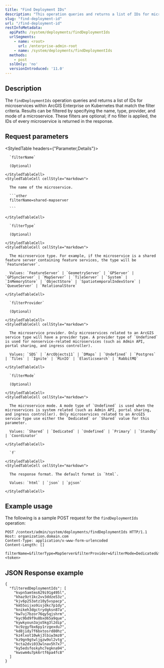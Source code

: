 ```yaml
---
title: "Find Deployment IDs"
description: "This operation queries and returns a list of IDs for microservices within ArcGIS Enterprise on Kubernetes that match the filter criteria"
slug: "find-deployment-id"
url: "/find-deployment-id"
restInfoMetadata:
  apiPath: /system/deployments/findDeploymentIds
  urlSegments:
    - name: <root>
      url: /enterprise-admin-root
    - name: /system/deployments/findDeploymentIds
  methods:
    - post
  sslOnly: 'no'
  versionIntroduced: '11.0'
---
```


## Description

The `findDeploymentIds` operation queries and returns a list of IDs for microservices within ArcGIS Enterprise on Kubernetes that match the filter criteria. Results can be filtered by specifying the name, type, provider, and mode of a microservice. These filters are optional; if no filter is applied, the IDs of every microservice is returned in the response.

## Request parameters

<StyledTable headers={"Parameter,Details"}>
  <StyledTableRow>
    <StyledTableCell cellStyle="markdown">

      `filterName`

      (Optional)

    </StyledTableCell>
    <StyledTableCell cellStyle="markdown">

      The name of the microservice.

      ```other
      filterName=shared-mapserver

      ```

    </StyledTableCell>
  </StyledTableRow>
  <StyledTableRow>
    <StyledTableCell cellStyle="markdown">

      `filterType`
      
      (Optional)

    </StyledTableCell>
    <StyledTableCell cellStyle="markdown">

      The microservice type. For example, if the microservice is a shared feature server containing feature services, the type will be `FeatureServer`.

      Values: `FeatureServer` | `GeometryServer` | `GPServer` | `GPSyncServer` | `MapServer` | `TileServer` | `System` | `InMemoryStore` | `ObjectStore` | `SpatiotemporalIndexStore` | `QueueServer` | `RelationalStore`

    </StyledTableCell>
  </StyledTableRow>
  <StyledTableRow>
    <StyledTableCell cellStyle="markdown">

      `filterProvider`
      
      (Optional)

    </StyledTableCell>
    <StyledTableCell cellStyle="markdown">

      The microservice provider. Only microservices related to an ArcGIS service type will have a provider type. A provider type of `Undefined` is used for nonservice-related microservices (such as Admin API, portal sharing, and ingress controller).

      Values: `SDS` | `ArcObjects11` | `DMaps` | `Undefined` | `Postgres` | `Tiles` | `Ignite` | `MinIO` | `Elasticsearch` | `RabbitMQ`

    </StyledTableCell>
  </StyledTableRow>
  <StyledTableRow>
    <StyledTableCell cellStyle="markdown">

      `filterMode`
      
      (Optional)

    </StyledTableCell>
    <StyledTableCell cellStyle="markdown">

      The microservice mode. A mode type of `Undefined` is used when the microservices is system related (such as Admin API, portal sharing, and ingress controller). Only microservices related to an ArcGIS service type use either the `Dedicated` or `Shared` value for this parameter.

      Values: `Shared` | `Dedicated` | `Undefined` | `Primary` | `Standby` | `Coordinator`

    </StyledTableCell>
  </StyledTableRow>
  <StyledTableRow>
    <StyledTableCell cellStyle="markdown">

      `f`

    </StyledTableCell>
    <StyledTableCell cellStyle="markdown">

      The response format. The default format is `html`.

      Values: `html` | `json` | `pjson`

    </StyledTableCell>
  </StyledTableRow>
</StyledTable>


## Example usage

The following is a sample POST request for the `findDeploymentIds` operation:

```other
POST /context/admin/system/deployments/findDeploymentIds HTTP/1.1
Host: organization.domain.com
Content-Type: application/x-www-form-urlencoded
Content-Length: []

filterName=&filterType=MapServer&filterProvider=&filterMode=Dedicated&f=pjson&token=<token>
```


## JSON Response example

```other
{
  "filteredDeploymentIds": [
    "kvpn5amtms629i91g495l",
    "khaz9zt1kc2vv3ddze53z",
    "kjv6p253atz10y5vspacp",
    "km55oijxo9isjdkc7p1dy",
    "knikeh3dgctrydgksn87a",
    "kw7uj7bzor76qy5qjshrm",
    "kyc9bd9f9u8bxd65a9que",
    "kywkyoun3ajo5kg3l2dip",
    "kc9zgyfbx6py1rzgexdu7",
    "kd8jidy7f6bxtosrd80hz",
    "kz4lxot10wkj3lbiw3mz0",
    "kz9gn9gtwljgzw9ol2vtg",
    "kcta2dvi033wlnav5h7x7",
    "ky5edsfoskyhc7egkna94",
    "kwswm4u7pk6rtf6pa4fc8"
  ]
}

```
